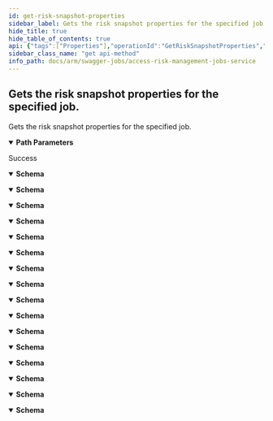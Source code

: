```yaml
---
id: get-risk-snapshot-properties
sidebar_label: Gets the risk snapshot properties for the specified job.
hide_title: true
hide_table_of_contents: true
api: {"tags":["Properties"],"operationId":"GetRiskSnapshotProperties","parameters":[{"name":"jobId","in":"path","required":true,"schema":{"type":"integer","format":"int32"}}],"responses":{"200":{"description":"Success","content":{"application/json;odata.metadata=minimal;odata.streaming=true":{"schema":{"type":"object","properties":{"utilizationExtracts":{"uniqueItems":false,"type":"array","items":{"type":"string"}},"createdBy":{"type":"string"},"createdDate":{"format":"date-time","type":"string"},"jobId":{"format":"int32","type":"integer"},"jobName":{"type":"string"},"accountId":{"format":"int32","type":"integer"},"ruleBooks":{"uniqueItems":false,"type":"array","items":{"type":"string"}},"erpSystem":{"type":"string"},"extractDate":{"format":"date-time","type":"string"},"extractId":{"format":"int32","type":"integer"},"usedLiveSecurityExtract":{"type":"boolean"},"usedLiveUtilizationExtract":{"type":"boolean"}}}},"application/json;odata.metadata=minimal;odata.streaming=false":{"schema":{"type":"object","properties":{"utilizationExtracts":{"uniqueItems":false,"type":"array","items":{"type":"string"}},"createdBy":{"type":"string"},"createdDate":{"format":"date-time","type":"string"},"jobId":{"format":"int32","type":"integer"},"jobName":{"type":"string"},"accountId":{"format":"int32","type":"integer"},"ruleBooks":{"uniqueItems":false,"type":"array","items":{"type":"string"}},"erpSystem":{"type":"string"},"extractDate":{"format":"date-time","type":"string"},"extractId":{"format":"int32","type":"integer"},"usedLiveSecurityExtract":{"type":"boolean"},"usedLiveUtilizationExtract":{"type":"boolean"}}}},"application/json;odata.metadata=minimal":{"schema":{"type":"object","properties":{"utilizationExtracts":{"uniqueItems":false,"type":"array","items":{"type":"string"}},"createdBy":{"type":"string"},"createdDate":{"format":"date-time","type":"string"},"jobId":{"format":"int32","type":"integer"},"jobName":{"type":"string"},"accountId":{"format":"int32","type":"integer"},"ruleBooks":{"uniqueItems":false,"type":"array","items":{"type":"string"}},"erpSystem":{"type":"string"},"extractDate":{"format":"date-time","type":"string"},"extractId":{"format":"int32","type":"integer"},"usedLiveSecurityExtract":{"type":"boolean"},"usedLiveUtilizationExtract":{"type":"boolean"}}}},"application/json;odata.metadata=full;odata.streaming=true":{"schema":{"type":"object","properties":{"utilizationExtracts":{"uniqueItems":false,"type":"array","items":{"type":"string"}},"createdBy":{"type":"string"},"createdDate":{"format":"date-time","type":"string"},"jobId":{"format":"int32","type":"integer"},"jobName":{"type":"string"},"accountId":{"format":"int32","type":"integer"},"ruleBooks":{"uniqueItems":false,"type":"array","items":{"type":"string"}},"erpSystem":{"type":"string"},"extractDate":{"format":"date-time","type":"string"},"extractId":{"format":"int32","type":"integer"},"usedLiveSecurityExtract":{"type":"boolean"},"usedLiveUtilizationExtract":{"type":"boolean"}}}},"application/json;odata.metadata=full;odata.streaming=false":{"schema":{"type":"object","properties":{"utilizationExtracts":{"uniqueItems":false,"type":"array","items":{"type":"string"}},"createdBy":{"type":"string"},"createdDate":{"format":"date-time","type":"string"},"jobId":{"format":"int32","type":"integer"},"jobName":{"type":"string"},"accountId":{"format":"int32","type":"integer"},"ruleBooks":{"uniqueItems":false,"type":"array","items":{"type":"string"}},"erpSystem":{"type":"string"},"extractDate":{"format":"date-time","type":"string"},"extractId":{"format":"int32","type":"integer"},"usedLiveSecurityExtract":{"type":"boolean"},"usedLiveUtilizationExtract":{"type":"boolean"}}}},"application/json;odata.metadata=full":{"schema":{"type":"object","properties":{"utilizationExtracts":{"uniqueItems":false,"type":"array","items":{"type":"string"}},"createdBy":{"type":"string"},"createdDate":{"format":"date-time","type":"string"},"jobId":{"format":"int32","type":"integer"},"jobName":{"type":"string"},"accountId":{"format":"int32","type":"integer"},"ruleBooks":{"uniqueItems":false,"type":"array","items":{"type":"string"}},"erpSystem":{"type":"string"},"extractDate":{"format":"date-time","type":"string"},"extractId":{"format":"int32","type":"integer"},"usedLiveSecurityExtract":{"type":"boolean"},"usedLiveUtilizationExtract":{"type":"boolean"}}}},"application/json;odata.metadata=none;odata.streaming=true":{"schema":{"type":"object","properties":{"utilizationExtracts":{"uniqueItems":false,"type":"array","items":{"type":"string"}},"createdBy":{"type":"string"},"createdDate":{"format":"date-time","type":"string"},"jobId":{"format":"int32","type":"integer"},"jobName":{"type":"string"},"accountId":{"format":"int32","type":"integer"},"ruleBooks":{"uniqueItems":false,"type":"array","items":{"type":"string"}},"erpSystem":{"type":"string"},"extractDate":{"format":"date-time","type":"string"},"extractId":{"format":"int32","type":"integer"},"usedLiveSecurityExtract":{"type":"boolean"},"usedLiveUtilizationExtract":{"type":"boolean"}}}},"application/json;odata.metadata=none;odata.streaming=false":{"schema":{"type":"object","properties":{"utilizationExtracts":{"uniqueItems":false,"type":"array","items":{"type":"string"}},"createdBy":{"type":"string"},"createdDate":{"format":"date-time","type":"string"},"jobId":{"format":"int32","type":"integer"},"jobName":{"type":"string"},"accountId":{"format":"int32","type":"integer"},"ruleBooks":{"uniqueItems":false,"type":"array","items":{"type":"string"}},"erpSystem":{"type":"string"},"extractDate":{"format":"date-time","type":"string"},"extractId":{"format":"int32","type":"integer"},"usedLiveSecurityExtract":{"type":"boolean"},"usedLiveUtilizationExtract":{"type":"boolean"}}}},"application/json;odata.metadata=none":{"schema":{"type":"object","properties":{"utilizationExtracts":{"uniqueItems":false,"type":"array","items":{"type":"string"}},"createdBy":{"type":"string"},"createdDate":{"format":"date-time","type":"string"},"jobId":{"format":"int32","type":"integer"},"jobName":{"type":"string"},"accountId":{"format":"int32","type":"integer"},"ruleBooks":{"uniqueItems":false,"type":"array","items":{"type":"string"}},"erpSystem":{"type":"string"},"extractDate":{"format":"date-time","type":"string"},"extractId":{"format":"int32","type":"integer"},"usedLiveSecurityExtract":{"type":"boolean"},"usedLiveUtilizationExtract":{"type":"boolean"}}}},"application/json;odata.streaming=true":{"schema":{"type":"object","properties":{"utilizationExtracts":{"uniqueItems":false,"type":"array","items":{"type":"string"}},"createdBy":{"type":"string"},"createdDate":{"format":"date-time","type":"string"},"jobId":{"format":"int32","type":"integer"},"jobName":{"type":"string"},"accountId":{"format":"int32","type":"integer"},"ruleBooks":{"uniqueItems":false,"type":"array","items":{"type":"string"}},"erpSystem":{"type":"string"},"extractDate":{"format":"date-time","type":"string"},"extractId":{"format":"int32","type":"integer"},"usedLiveSecurityExtract":{"type":"boolean"},"usedLiveUtilizationExtract":{"type":"boolean"}}}},"application/json;odata.streaming=false":{"schema":{"type":"object","properties":{"utilizationExtracts":{"uniqueItems":false,"type":"array","items":{"type":"string"}},"createdBy":{"type":"string"},"createdDate":{"format":"date-time","type":"string"},"jobId":{"format":"int32","type":"integer"},"jobName":{"type":"string"},"accountId":{"format":"int32","type":"integer"},"ruleBooks":{"uniqueItems":false,"type":"array","items":{"type":"string"}},"erpSystem":{"type":"string"},"extractDate":{"format":"date-time","type":"string"},"extractId":{"format":"int32","type":"integer"},"usedLiveSecurityExtract":{"type":"boolean"},"usedLiveUtilizationExtract":{"type":"boolean"}}}},"application/json":{"schema":{"type":"object","properties":{"utilizationExtracts":{"uniqueItems":false,"type":"array","items":{"type":"string"}},"createdBy":{"type":"string"},"createdDate":{"format":"date-time","type":"string"},"jobId":{"format":"int32","type":"integer"},"jobName":{"type":"string"},"accountId":{"format":"int32","type":"integer"},"ruleBooks":{"uniqueItems":false,"type":"array","items":{"type":"string"}},"erpSystem":{"type":"string"},"extractDate":{"format":"date-time","type":"string"},"extractId":{"format":"int32","type":"integer"},"usedLiveSecurityExtract":{"type":"boolean"},"usedLiveUtilizationExtract":{"type":"boolean"}}}},"application/xml":{"schema":{"type":"object","properties":{"utilizationExtracts":{"uniqueItems":false,"type":"array","items":{"type":"string"}},"createdBy":{"type":"string"},"createdDate":{"format":"date-time","type":"string"},"jobId":{"format":"int32","type":"integer"},"jobName":{"type":"string"},"accountId":{"format":"int32","type":"integer"},"ruleBooks":{"uniqueItems":false,"type":"array","items":{"type":"string"}},"erpSystem":{"type":"string"},"extractDate":{"format":"date-time","type":"string"},"extractId":{"format":"int32","type":"integer"},"usedLiveSecurityExtract":{"type":"boolean"},"usedLiveUtilizationExtract":{"type":"boolean"}}}},"application/prs.odatatestxx-odata":{"schema":{"type":"object","properties":{"utilizationExtracts":{"uniqueItems":false,"type":"array","items":{"type":"string"}},"createdBy":{"type":"string"},"createdDate":{"format":"date-time","type":"string"},"jobId":{"format":"int32","type":"integer"},"jobName":{"type":"string"},"accountId":{"format":"int32","type":"integer"},"ruleBooks":{"uniqueItems":false,"type":"array","items":{"type":"string"}},"erpSystem":{"type":"string"},"extractDate":{"format":"date-time","type":"string"},"extractId":{"format":"int32","type":"integer"},"usedLiveSecurityExtract":{"type":"boolean"},"usedLiveUtilizationExtract":{"type":"boolean"}}}},"text/plain":{"schema":{"type":"object","properties":{"utilizationExtracts":{"uniqueItems":false,"type":"array","items":{"type":"string"}},"createdBy":{"type":"string"},"createdDate":{"format":"date-time","type":"string"},"jobId":{"format":"int32","type":"integer"},"jobName":{"type":"string"},"accountId":{"format":"int32","type":"integer"},"ruleBooks":{"uniqueItems":false,"type":"array","items":{"type":"string"}},"erpSystem":{"type":"string"},"extractDate":{"format":"date-time","type":"string"},"extractId":{"format":"int32","type":"integer"},"usedLiveSecurityExtract":{"type":"boolean"},"usedLiveUtilizationExtract":{"type":"boolean"}}}},"text/json":{"schema":{"type":"object","properties":{"utilizationExtracts":{"uniqueItems":false,"type":"array","items":{"type":"string"}},"createdBy":{"type":"string"},"createdDate":{"format":"date-time","type":"string"},"jobId":{"format":"int32","type":"integer"},"jobName":{"type":"string"},"accountId":{"format":"int32","type":"integer"},"ruleBooks":{"uniqueItems":false,"type":"array","items":{"type":"string"}},"erpSystem":{"type":"string"},"extractDate":{"format":"date-time","type":"string"},"extractId":{"format":"int32","type":"integer"},"usedLiveSecurityExtract":{"type":"boolean"},"usedLiveUtilizationExtract":{"type":"boolean"}}}}}}},"description":"Gets the risk snapshot properties for the specified job.","method":"get","path":"/api/properties/risksnapshot/{jobId}","info":{"version":"1.0","title":"Access Risk Management Jobs Service"},"postman":{"name":"Gets the risk snapshot properties for the specified job.","description":{"type":"text/plain"},"url":{"path":["api","properties","risksnapshot",":jobId"],"host":["{{baseUrl}}"],"query":[],"variable":[{"disabled":false,"description":{"content":"(Required) ","type":"text/plain"},"type":"any","value":"","key":"jobId"}]},"header":[{"key":"Accept","value":"application/json;odata.metadata=minimal;odata.streaming=true"}],"method":"GET"}}
sidebar_class_name: "get api-method"
info_path: docs/arm/swagger-jobs/access-risk-management-jobs-service
---
```



## Gets the risk snapshot properties for the specified job.



Gets the risk snapshot properties for the specified job.

<details style={{"marginBottom":"1rem"}} data-collapsed={false} open={true}><summary style={{}}><strong>Path Parameters</strong></summary><div><ul><ParamsItem className={"paramsItem"} param={{"name":"jobId","in":"path","required":true,"schema":{"type":"integer","format":"int32"}}}></ParamsItem></ul></div></details><div><ApiTabs><TabItem label={"200"} value={"200"}><div>

Success

</div><div><MimeTabs groupId={"mime-type"}><TabItem label={"application/json;odata.metadata=minimal;odata.streaming=true"} value={"application/json;odata.metadata=minimal;odata.streaming=true"}><SchemaTabs groupId={"schema-tabs"}><TabItem label={"Schema"} value={"Schema"}><details style={{}} data-collapsed={false} open={true}><summary style={{"textAlign":"left"}}><strong>Schema</strong></summary><div style={{"textAlign":"left","marginLeft":"1rem"}}></div><ul style={{"marginLeft":"1rem"}}><SchemaItem collapsible={false} name={"utilizationExtracts"} required={false} schemaDescription={undefined} schemaName={"string[]"} qualifierMessage={undefined} defaultValue={undefined}></SchemaItem><SchemaItem collapsible={false} name={"createdBy"} required={false} schemaDescription={undefined} schemaName={"string"} qualifierMessage={undefined} defaultValue={undefined}></SchemaItem><SchemaItem collapsible={false} name={"createdDate"} required={false} schemaDescription={undefined} schemaName={"date-time"} qualifierMessage={undefined} defaultValue={undefined}></SchemaItem><SchemaItem collapsible={false} name={"jobId"} required={false} schemaDescription={undefined} schemaName={"int32"} qualifierMessage={undefined} defaultValue={undefined}></SchemaItem><SchemaItem collapsible={false} name={"jobName"} required={false} schemaDescription={undefined} schemaName={"string"} qualifierMessage={undefined} defaultValue={undefined}></SchemaItem><SchemaItem collapsible={false} name={"accountId"} required={false} schemaDescription={undefined} schemaName={"int32"} qualifierMessage={undefined} defaultValue={undefined}></SchemaItem><SchemaItem collapsible={false} name={"ruleBooks"} required={false} schemaDescription={undefined} schemaName={"string[]"} qualifierMessage={undefined} defaultValue={undefined}></SchemaItem><SchemaItem collapsible={false} name={"erpSystem"} required={false} schemaDescription={undefined} schemaName={"string"} qualifierMessage={undefined} defaultValue={undefined}></SchemaItem><SchemaItem collapsible={false} name={"extractDate"} required={false} schemaDescription={undefined} schemaName={"date-time"} qualifierMessage={undefined} defaultValue={undefined}></SchemaItem><SchemaItem collapsible={false} name={"extractId"} required={false} schemaDescription={undefined} schemaName={"int32"} qualifierMessage={undefined} defaultValue={undefined}></SchemaItem><SchemaItem collapsible={false} name={"usedLiveSecurityExtract"} required={false} schemaDescription={undefined} schemaName={"boolean"} qualifierMessage={undefined} defaultValue={undefined}></SchemaItem><SchemaItem collapsible={false} name={"usedLiveUtilizationExtract"} required={false} schemaDescription={undefined} schemaName={"boolean"} qualifierMessage={undefined} defaultValue={undefined}></SchemaItem></ul></details></TabItem></SchemaTabs></TabItem><TabItem label={"application/json;odata.metadata=minimal;odata.streaming=false"} value={"application/json;odata.metadata=minimal;odata.streaming=false"}><SchemaTabs groupId={"schema-tabs"}><TabItem label={"Schema"} value={"Schema"}><details style={{}} data-collapsed={false} open={true}><summary style={{"textAlign":"left"}}><strong>Schema</strong></summary><div style={{"textAlign":"left","marginLeft":"1rem"}}></div><ul style={{"marginLeft":"1rem"}}><SchemaItem collapsible={false} name={"utilizationExtracts"} required={false} schemaDescription={undefined} schemaName={"string[]"} qualifierMessage={undefined} defaultValue={undefined}></SchemaItem><SchemaItem collapsible={false} name={"createdBy"} required={false} schemaDescription={undefined} schemaName={"string"} qualifierMessage={undefined} defaultValue={undefined}></SchemaItem><SchemaItem collapsible={false} name={"createdDate"} required={false} schemaDescription={undefined} schemaName={"date-time"} qualifierMessage={undefined} defaultValue={undefined}></SchemaItem><SchemaItem collapsible={false} name={"jobId"} required={false} schemaDescription={undefined} schemaName={"int32"} qualifierMessage={undefined} defaultValue={undefined}></SchemaItem><SchemaItem collapsible={false} name={"jobName"} required={false} schemaDescription={undefined} schemaName={"string"} qualifierMessage={undefined} defaultValue={undefined}></SchemaItem><SchemaItem collapsible={false} name={"accountId"} required={false} schemaDescription={undefined} schemaName={"int32"} qualifierMessage={undefined} defaultValue={undefined}></SchemaItem><SchemaItem collapsible={false} name={"ruleBooks"} required={false} schemaDescription={undefined} schemaName={"string[]"} qualifierMessage={undefined} defaultValue={undefined}></SchemaItem><SchemaItem collapsible={false} name={"erpSystem"} required={false} schemaDescription={undefined} schemaName={"string"} qualifierMessage={undefined} defaultValue={undefined}></SchemaItem><SchemaItem collapsible={false} name={"extractDate"} required={false} schemaDescription={undefined} schemaName={"date-time"} qualifierMessage={undefined} defaultValue={undefined}></SchemaItem><SchemaItem collapsible={false} name={"extractId"} required={false} schemaDescription={undefined} schemaName={"int32"} qualifierMessage={undefined} defaultValue={undefined}></SchemaItem><SchemaItem collapsible={false} name={"usedLiveSecurityExtract"} required={false} schemaDescription={undefined} schemaName={"boolean"} qualifierMessage={undefined} defaultValue={undefined}></SchemaItem><SchemaItem collapsible={false} name={"usedLiveUtilizationExtract"} required={false} schemaDescription={undefined} schemaName={"boolean"} qualifierMessage={undefined} defaultValue={undefined}></SchemaItem></ul></details></TabItem></SchemaTabs></TabItem><TabItem label={"application/json;odata.metadata=minimal"} value={"application/json;odata.metadata=minimal"}><SchemaTabs groupId={"schema-tabs"}><TabItem label={"Schema"} value={"Schema"}><details style={{}} data-collapsed={false} open={true}><summary style={{"textAlign":"left"}}><strong>Schema</strong></summary><div style={{"textAlign":"left","marginLeft":"1rem"}}></div><ul style={{"marginLeft":"1rem"}}><SchemaItem collapsible={false} name={"utilizationExtracts"} required={false} schemaDescription={undefined} schemaName={"string[]"} qualifierMessage={undefined} defaultValue={undefined}></SchemaItem><SchemaItem collapsible={false} name={"createdBy"} required={false} schemaDescription={undefined} schemaName={"string"} qualifierMessage={undefined} defaultValue={undefined}></SchemaItem><SchemaItem collapsible={false} name={"createdDate"} required={false} schemaDescription={undefined} schemaName={"date-time"} qualifierMessage={undefined} defaultValue={undefined}></SchemaItem><SchemaItem collapsible={false} name={"jobId"} required={false} schemaDescription={undefined} schemaName={"int32"} qualifierMessage={undefined} defaultValue={undefined}></SchemaItem><SchemaItem collapsible={false} name={"jobName"} required={false} schemaDescription={undefined} schemaName={"string"} qualifierMessage={undefined} defaultValue={undefined}></SchemaItem><SchemaItem collapsible={false} name={"accountId"} required={false} schemaDescription={undefined} schemaName={"int32"} qualifierMessage={undefined} defaultValue={undefined}></SchemaItem><SchemaItem collapsible={false} name={"ruleBooks"} required={false} schemaDescription={undefined} schemaName={"string[]"} qualifierMessage={undefined} defaultValue={undefined}></SchemaItem><SchemaItem collapsible={false} name={"erpSystem"} required={false} schemaDescription={undefined} schemaName={"string"} qualifierMessage={undefined} defaultValue={undefined}></SchemaItem><SchemaItem collapsible={false} name={"extractDate"} required={false} schemaDescription={undefined} schemaName={"date-time"} qualifierMessage={undefined} defaultValue={undefined}></SchemaItem><SchemaItem collapsible={false} name={"extractId"} required={false} schemaDescription={undefined} schemaName={"int32"} qualifierMessage={undefined} defaultValue={undefined}></SchemaItem><SchemaItem collapsible={false} name={"usedLiveSecurityExtract"} required={false} schemaDescription={undefined} schemaName={"boolean"} qualifierMessage={undefined} defaultValue={undefined}></SchemaItem><SchemaItem collapsible={false} name={"usedLiveUtilizationExtract"} required={false} schemaDescription={undefined} schemaName={"boolean"} qualifierMessage={undefined} defaultValue={undefined}></SchemaItem></ul></details></TabItem></SchemaTabs></TabItem><TabItem label={"application/json;odata.metadata=full;odata.streaming=true"} value={"application/json;odata.metadata=full;odata.streaming=true"}><SchemaTabs groupId={"schema-tabs"}><TabItem label={"Schema"} value={"Schema"}><details style={{}} data-collapsed={false} open={true}><summary style={{"textAlign":"left"}}><strong>Schema</strong></summary><div style={{"textAlign":"left","marginLeft":"1rem"}}></div><ul style={{"marginLeft":"1rem"}}><SchemaItem collapsible={false} name={"utilizationExtracts"} required={false} schemaDescription={undefined} schemaName={"string[]"} qualifierMessage={undefined} defaultValue={undefined}></SchemaItem><SchemaItem collapsible={false} name={"createdBy"} required={false} schemaDescription={undefined} schemaName={"string"} qualifierMessage={undefined} defaultValue={undefined}></SchemaItem><SchemaItem collapsible={false} name={"createdDate"} required={false} schemaDescription={undefined} schemaName={"date-time"} qualifierMessage={undefined} defaultValue={undefined}></SchemaItem><SchemaItem collapsible={false} name={"jobId"} required={false} schemaDescription={undefined} schemaName={"int32"} qualifierMessage={undefined} defaultValue={undefined}></SchemaItem><SchemaItem collapsible={false} name={"jobName"} required={false} schemaDescription={undefined} schemaName={"string"} qualifierMessage={undefined} defaultValue={undefined}></SchemaItem><SchemaItem collapsible={false} name={"accountId"} required={false} schemaDescription={undefined} schemaName={"int32"} qualifierMessage={undefined} defaultValue={undefined}></SchemaItem><SchemaItem collapsible={false} name={"ruleBooks"} required={false} schemaDescription={undefined} schemaName={"string[]"} qualifierMessage={undefined} defaultValue={undefined}></SchemaItem><SchemaItem collapsible={false} name={"erpSystem"} required={false} schemaDescription={undefined} schemaName={"string"} qualifierMessage={undefined} defaultValue={undefined}></SchemaItem><SchemaItem collapsible={false} name={"extractDate"} required={false} schemaDescription={undefined} schemaName={"date-time"} qualifierMessage={undefined} defaultValue={undefined}></SchemaItem><SchemaItem collapsible={false} name={"extractId"} required={false} schemaDescription={undefined} schemaName={"int32"} qualifierMessage={undefined} defaultValue={undefined}></SchemaItem><SchemaItem collapsible={false} name={"usedLiveSecurityExtract"} required={false} schemaDescription={undefined} schemaName={"boolean"} qualifierMessage={undefined} defaultValue={undefined}></SchemaItem><SchemaItem collapsible={false} name={"usedLiveUtilizationExtract"} required={false} schemaDescription={undefined} schemaName={"boolean"} qualifierMessage={undefined} defaultValue={undefined}></SchemaItem></ul></details></TabItem></SchemaTabs></TabItem><TabItem label={"application/json;odata.metadata=full;odata.streaming=false"} value={"application/json;odata.metadata=full;odata.streaming=false"}><SchemaTabs groupId={"schema-tabs"}><TabItem label={"Schema"} value={"Schema"}><details style={{}} data-collapsed={false} open={true}><summary style={{"textAlign":"left"}}><strong>Schema</strong></summary><div style={{"textAlign":"left","marginLeft":"1rem"}}></div><ul style={{"marginLeft":"1rem"}}><SchemaItem collapsible={false} name={"utilizationExtracts"} required={false} schemaDescription={undefined} schemaName={"string[]"} qualifierMessage={undefined} defaultValue={undefined}></SchemaItem><SchemaItem collapsible={false} name={"createdBy"} required={false} schemaDescription={undefined} schemaName={"string"} qualifierMessage={undefined} defaultValue={undefined}></SchemaItem><SchemaItem collapsible={false} name={"createdDate"} required={false} schemaDescription={undefined} schemaName={"date-time"} qualifierMessage={undefined} defaultValue={undefined}></SchemaItem><SchemaItem collapsible={false} name={"jobId"} required={false} schemaDescription={undefined} schemaName={"int32"} qualifierMessage={undefined} defaultValue={undefined}></SchemaItem><SchemaItem collapsible={false} name={"jobName"} required={false} schemaDescription={undefined} schemaName={"string"} qualifierMessage={undefined} defaultValue={undefined}></SchemaItem><SchemaItem collapsible={false} name={"accountId"} required={false} schemaDescription={undefined} schemaName={"int32"} qualifierMessage={undefined} defaultValue={undefined}></SchemaItem><SchemaItem collapsible={false} name={"ruleBooks"} required={false} schemaDescription={undefined} schemaName={"string[]"} qualifierMessage={undefined} defaultValue={undefined}></SchemaItem><SchemaItem collapsible={false} name={"erpSystem"} required={false} schemaDescription={undefined} schemaName={"string"} qualifierMessage={undefined} defaultValue={undefined}></SchemaItem><SchemaItem collapsible={false} name={"extractDate"} required={false} schemaDescription={undefined} schemaName={"date-time"} qualifierMessage={undefined} defaultValue={undefined}></SchemaItem><SchemaItem collapsible={false} name={"extractId"} required={false} schemaDescription={undefined} schemaName={"int32"} qualifierMessage={undefined} defaultValue={undefined}></SchemaItem><SchemaItem collapsible={false} name={"usedLiveSecurityExtract"} required={false} schemaDescription={undefined} schemaName={"boolean"} qualifierMessage={undefined} defaultValue={undefined}></SchemaItem><SchemaItem collapsible={false} name={"usedLiveUtilizationExtract"} required={false} schemaDescription={undefined} schemaName={"boolean"} qualifierMessage={undefined} defaultValue={undefined}></SchemaItem></ul></details></TabItem></SchemaTabs></TabItem><TabItem label={"application/json;odata.metadata=full"} value={"application/json;odata.metadata=full"}><SchemaTabs groupId={"schema-tabs"}><TabItem label={"Schema"} value={"Schema"}><details style={{}} data-collapsed={false} open={true}><summary style={{"textAlign":"left"}}><strong>Schema</strong></summary><div style={{"textAlign":"left","marginLeft":"1rem"}}></div><ul style={{"marginLeft":"1rem"}}><SchemaItem collapsible={false} name={"utilizationExtracts"} required={false} schemaDescription={undefined} schemaName={"string[]"} qualifierMessage={undefined} defaultValue={undefined}></SchemaItem><SchemaItem collapsible={false} name={"createdBy"} required={false} schemaDescription={undefined} schemaName={"string"} qualifierMessage={undefined} defaultValue={undefined}></SchemaItem><SchemaItem collapsible={false} name={"createdDate"} required={false} schemaDescription={undefined} schemaName={"date-time"} qualifierMessage={undefined} defaultValue={undefined}></SchemaItem><SchemaItem collapsible={false} name={"jobId"} required={false} schemaDescription={undefined} schemaName={"int32"} qualifierMessage={undefined} defaultValue={undefined}></SchemaItem><SchemaItem collapsible={false} name={"jobName"} required={false} schemaDescription={undefined} schemaName={"string"} qualifierMessage={undefined} defaultValue={undefined}></SchemaItem><SchemaItem collapsible={false} name={"accountId"} required={false} schemaDescription={undefined} schemaName={"int32"} qualifierMessage={undefined} defaultValue={undefined}></SchemaItem><SchemaItem collapsible={false} name={"ruleBooks"} required={false} schemaDescription={undefined} schemaName={"string[]"} qualifierMessage={undefined} defaultValue={undefined}></SchemaItem><SchemaItem collapsible={false} name={"erpSystem"} required={false} schemaDescription={undefined} schemaName={"string"} qualifierMessage={undefined} defaultValue={undefined}></SchemaItem><SchemaItem collapsible={false} name={"extractDate"} required={false} schemaDescription={undefined} schemaName={"date-time"} qualifierMessage={undefined} defaultValue={undefined}></SchemaItem><SchemaItem collapsible={false} name={"extractId"} required={false} schemaDescription={undefined} schemaName={"int32"} qualifierMessage={undefined} defaultValue={undefined}></SchemaItem><SchemaItem collapsible={false} name={"usedLiveSecurityExtract"} required={false} schemaDescription={undefined} schemaName={"boolean"} qualifierMessage={undefined} defaultValue={undefined}></SchemaItem><SchemaItem collapsible={false} name={"usedLiveUtilizationExtract"} required={false} schemaDescription={undefined} schemaName={"boolean"} qualifierMessage={undefined} defaultValue={undefined}></SchemaItem></ul></details></TabItem></SchemaTabs></TabItem><TabItem label={"application/json;odata.metadata=none;odata.streaming=true"} value={"application/json;odata.metadata=none;odata.streaming=true"}><SchemaTabs groupId={"schema-tabs"}><TabItem label={"Schema"} value={"Schema"}><details style={{}} data-collapsed={false} open={true}><summary style={{"textAlign":"left"}}><strong>Schema</strong></summary><div style={{"textAlign":"left","marginLeft":"1rem"}}></div><ul style={{"marginLeft":"1rem"}}><SchemaItem collapsible={false} name={"utilizationExtracts"} required={false} schemaDescription={undefined} schemaName={"string[]"} qualifierMessage={undefined} defaultValue={undefined}></SchemaItem><SchemaItem collapsible={false} name={"createdBy"} required={false} schemaDescription={undefined} schemaName={"string"} qualifierMessage={undefined} defaultValue={undefined}></SchemaItem><SchemaItem collapsible={false} name={"createdDate"} required={false} schemaDescription={undefined} schemaName={"date-time"} qualifierMessage={undefined} defaultValue={undefined}></SchemaItem><SchemaItem collapsible={false} name={"jobId"} required={false} schemaDescription={undefined} schemaName={"int32"} qualifierMessage={undefined} defaultValue={undefined}></SchemaItem><SchemaItem collapsible={false} name={"jobName"} required={false} schemaDescription={undefined} schemaName={"string"} qualifierMessage={undefined} defaultValue={undefined}></SchemaItem><SchemaItem collapsible={false} name={"accountId"} required={false} schemaDescription={undefined} schemaName={"int32"} qualifierMessage={undefined} defaultValue={undefined}></SchemaItem><SchemaItem collapsible={false} name={"ruleBooks"} required={false} schemaDescription={undefined} schemaName={"string[]"} qualifierMessage={undefined} defaultValue={undefined}></SchemaItem><SchemaItem collapsible={false} name={"erpSystem"} required={false} schemaDescription={undefined} schemaName={"string"} qualifierMessage={undefined} defaultValue={undefined}></SchemaItem><SchemaItem collapsible={false} name={"extractDate"} required={false} schemaDescription={undefined} schemaName={"date-time"} qualifierMessage={undefined} defaultValue={undefined}></SchemaItem><SchemaItem collapsible={false} name={"extractId"} required={false} schemaDescription={undefined} schemaName={"int32"} qualifierMessage={undefined} defaultValue={undefined}></SchemaItem><SchemaItem collapsible={false} name={"usedLiveSecurityExtract"} required={false} schemaDescription={undefined} schemaName={"boolean"} qualifierMessage={undefined} defaultValue={undefined}></SchemaItem><SchemaItem collapsible={false} name={"usedLiveUtilizationExtract"} required={false} schemaDescription={undefined} schemaName={"boolean"} qualifierMessage={undefined} defaultValue={undefined}></SchemaItem></ul></details></TabItem></SchemaTabs></TabItem><TabItem label={"application/json;odata.metadata=none;odata.streaming=false"} value={"application/json;odata.metadata=none;odata.streaming=false"}><SchemaTabs groupId={"schema-tabs"}><TabItem label={"Schema"} value={"Schema"}><details style={{}} data-collapsed={false} open={true}><summary style={{"textAlign":"left"}}><strong>Schema</strong></summary><div style={{"textAlign":"left","marginLeft":"1rem"}}></div><ul style={{"marginLeft":"1rem"}}><SchemaItem collapsible={false} name={"utilizationExtracts"} required={false} schemaDescription={undefined} schemaName={"string[]"} qualifierMessage={undefined} defaultValue={undefined}></SchemaItem><SchemaItem collapsible={false} name={"createdBy"} required={false} schemaDescription={undefined} schemaName={"string"} qualifierMessage={undefined} defaultValue={undefined}></SchemaItem><SchemaItem collapsible={false} name={"createdDate"} required={false} schemaDescription={undefined} schemaName={"date-time"} qualifierMessage={undefined} defaultValue={undefined}></SchemaItem><SchemaItem collapsible={false} name={"jobId"} required={false} schemaDescription={undefined} schemaName={"int32"} qualifierMessage={undefined} defaultValue={undefined}></SchemaItem><SchemaItem collapsible={false} name={"jobName"} required={false} schemaDescription={undefined} schemaName={"string"} qualifierMessage={undefined} defaultValue={undefined}></SchemaItem><SchemaItem collapsible={false} name={"accountId"} required={false} schemaDescription={undefined} schemaName={"int32"} qualifierMessage={undefined} defaultValue={undefined}></SchemaItem><SchemaItem collapsible={false} name={"ruleBooks"} required={false} schemaDescription={undefined} schemaName={"string[]"} qualifierMessage={undefined} defaultValue={undefined}></SchemaItem><SchemaItem collapsible={false} name={"erpSystem"} required={false} schemaDescription={undefined} schemaName={"string"} qualifierMessage={undefined} defaultValue={undefined}></SchemaItem><SchemaItem collapsible={false} name={"extractDate"} required={false} schemaDescription={undefined} schemaName={"date-time"} qualifierMessage={undefined} defaultValue={undefined}></SchemaItem><SchemaItem collapsible={false} name={"extractId"} required={false} schemaDescription={undefined} schemaName={"int32"} qualifierMessage={undefined} defaultValue={undefined}></SchemaItem><SchemaItem collapsible={false} name={"usedLiveSecurityExtract"} required={false} schemaDescription={undefined} schemaName={"boolean"} qualifierMessage={undefined} defaultValue={undefined}></SchemaItem><SchemaItem collapsible={false} name={"usedLiveUtilizationExtract"} required={false} schemaDescription={undefined} schemaName={"boolean"} qualifierMessage={undefined} defaultValue={undefined}></SchemaItem></ul></details></TabItem></SchemaTabs></TabItem><TabItem label={"application/json;odata.metadata=none"} value={"application/json;odata.metadata=none"}><SchemaTabs groupId={"schema-tabs"}><TabItem label={"Schema"} value={"Schema"}><details style={{}} data-collapsed={false} open={true}><summary style={{"textAlign":"left"}}><strong>Schema</strong></summary><div style={{"textAlign":"left","marginLeft":"1rem"}}></div><ul style={{"marginLeft":"1rem"}}><SchemaItem collapsible={false} name={"utilizationExtracts"} required={false} schemaDescription={undefined} schemaName={"string[]"} qualifierMessage={undefined} defaultValue={undefined}></SchemaItem><SchemaItem collapsible={false} name={"createdBy"} required={false} schemaDescription={undefined} schemaName={"string"} qualifierMessage={undefined} defaultValue={undefined}></SchemaItem><SchemaItem collapsible={false} name={"createdDate"} required={false} schemaDescription={undefined} schemaName={"date-time"} qualifierMessage={undefined} defaultValue={undefined}></SchemaItem><SchemaItem collapsible={false} name={"jobId"} required={false} schemaDescription={undefined} schemaName={"int32"} qualifierMessage={undefined} defaultValue={undefined}></SchemaItem><SchemaItem collapsible={false} name={"jobName"} required={false} schemaDescription={undefined} schemaName={"string"} qualifierMessage={undefined} defaultValue={undefined}></SchemaItem><SchemaItem collapsible={false} name={"accountId"} required={false} schemaDescription={undefined} schemaName={"int32"} qualifierMessage={undefined} defaultValue={undefined}></SchemaItem><SchemaItem collapsible={false} name={"ruleBooks"} required={false} schemaDescription={undefined} schemaName={"string[]"} qualifierMessage={undefined} defaultValue={undefined}></SchemaItem><SchemaItem collapsible={false} name={"erpSystem"} required={false} schemaDescription={undefined} schemaName={"string"} qualifierMessage={undefined} defaultValue={undefined}></SchemaItem><SchemaItem collapsible={false} name={"extractDate"} required={false} schemaDescription={undefined} schemaName={"date-time"} qualifierMessage={undefined} defaultValue={undefined}></SchemaItem><SchemaItem collapsible={false} name={"extractId"} required={false} schemaDescription={undefined} schemaName={"int32"} qualifierMessage={undefined} defaultValue={undefined}></SchemaItem><SchemaItem collapsible={false} name={"usedLiveSecurityExtract"} required={false} schemaDescription={undefined} schemaName={"boolean"} qualifierMessage={undefined} defaultValue={undefined}></SchemaItem><SchemaItem collapsible={false} name={"usedLiveUtilizationExtract"} required={false} schemaDescription={undefined} schemaName={"boolean"} qualifierMessage={undefined} defaultValue={undefined}></SchemaItem></ul></details></TabItem></SchemaTabs></TabItem><TabItem label={"application/json;odata.streaming=true"} value={"application/json;odata.streaming=true"}><SchemaTabs groupId={"schema-tabs"}><TabItem label={"Schema"} value={"Schema"}><details style={{}} data-collapsed={false} open={true}><summary style={{"textAlign":"left"}}><strong>Schema</strong></summary><div style={{"textAlign":"left","marginLeft":"1rem"}}></div><ul style={{"marginLeft":"1rem"}}><SchemaItem collapsible={false} name={"utilizationExtracts"} required={false} schemaDescription={undefined} schemaName={"string[]"} qualifierMessage={undefined} defaultValue={undefined}></SchemaItem><SchemaItem collapsible={false} name={"createdBy"} required={false} schemaDescription={undefined} schemaName={"string"} qualifierMessage={undefined} defaultValue={undefined}></SchemaItem><SchemaItem collapsible={false} name={"createdDate"} required={false} schemaDescription={undefined} schemaName={"date-time"} qualifierMessage={undefined} defaultValue={undefined}></SchemaItem><SchemaItem collapsible={false} name={"jobId"} required={false} schemaDescription={undefined} schemaName={"int32"} qualifierMessage={undefined} defaultValue={undefined}></SchemaItem><SchemaItem collapsible={false} name={"jobName"} required={false} schemaDescription={undefined} schemaName={"string"} qualifierMessage={undefined} defaultValue={undefined}></SchemaItem><SchemaItem collapsible={false} name={"accountId"} required={false} schemaDescription={undefined} schemaName={"int32"} qualifierMessage={undefined} defaultValue={undefined}></SchemaItem><SchemaItem collapsible={false} name={"ruleBooks"} required={false} schemaDescription={undefined} schemaName={"string[]"} qualifierMessage={undefined} defaultValue={undefined}></SchemaItem><SchemaItem collapsible={false} name={"erpSystem"} required={false} schemaDescription={undefined} schemaName={"string"} qualifierMessage={undefined} defaultValue={undefined}></SchemaItem><SchemaItem collapsible={false} name={"extractDate"} required={false} schemaDescription={undefined} schemaName={"date-time"} qualifierMessage={undefined} defaultValue={undefined}></SchemaItem><SchemaItem collapsible={false} name={"extractId"} required={false} schemaDescription={undefined} schemaName={"int32"} qualifierMessage={undefined} defaultValue={undefined}></SchemaItem><SchemaItem collapsible={false} name={"usedLiveSecurityExtract"} required={false} schemaDescription={undefined} schemaName={"boolean"} qualifierMessage={undefined} defaultValue={undefined}></SchemaItem><SchemaItem collapsible={false} name={"usedLiveUtilizationExtract"} required={false} schemaDescription={undefined} schemaName={"boolean"} qualifierMessage={undefined} defaultValue={undefined}></SchemaItem></ul></details></TabItem></SchemaTabs></TabItem><TabItem label={"application/json;odata.streaming=false"} value={"application/json;odata.streaming=false"}><SchemaTabs groupId={"schema-tabs"}><TabItem label={"Schema"} value={"Schema"}><details style={{}} data-collapsed={false} open={true}><summary style={{"textAlign":"left"}}><strong>Schema</strong></summary><div style={{"textAlign":"left","marginLeft":"1rem"}}></div><ul style={{"marginLeft":"1rem"}}><SchemaItem collapsible={false} name={"utilizationExtracts"} required={false} schemaDescription={undefined} schemaName={"string[]"} qualifierMessage={undefined} defaultValue={undefined}></SchemaItem><SchemaItem collapsible={false} name={"createdBy"} required={false} schemaDescription={undefined} schemaName={"string"} qualifierMessage={undefined} defaultValue={undefined}></SchemaItem><SchemaItem collapsible={false} name={"createdDate"} required={false} schemaDescription={undefined} schemaName={"date-time"} qualifierMessage={undefined} defaultValue={undefined}></SchemaItem><SchemaItem collapsible={false} name={"jobId"} required={false} schemaDescription={undefined} schemaName={"int32"} qualifierMessage={undefined} defaultValue={undefined}></SchemaItem><SchemaItem collapsible={false} name={"jobName"} required={false} schemaDescription={undefined} schemaName={"string"} qualifierMessage={undefined} defaultValue={undefined}></SchemaItem><SchemaItem collapsible={false} name={"accountId"} required={false} schemaDescription={undefined} schemaName={"int32"} qualifierMessage={undefined} defaultValue={undefined}></SchemaItem><SchemaItem collapsible={false} name={"ruleBooks"} required={false} schemaDescription={undefined} schemaName={"string[]"} qualifierMessage={undefined} defaultValue={undefined}></SchemaItem><SchemaItem collapsible={false} name={"erpSystem"} required={false} schemaDescription={undefined} schemaName={"string"} qualifierMessage={undefined} defaultValue={undefined}></SchemaItem><SchemaItem collapsible={false} name={"extractDate"} required={false} schemaDescription={undefined} schemaName={"date-time"} qualifierMessage={undefined} defaultValue={undefined}></SchemaItem><SchemaItem collapsible={false} name={"extractId"} required={false} schemaDescription={undefined} schemaName={"int32"} qualifierMessage={undefined} defaultValue={undefined}></SchemaItem><SchemaItem collapsible={false} name={"usedLiveSecurityExtract"} required={false} schemaDescription={undefined} schemaName={"boolean"} qualifierMessage={undefined} defaultValue={undefined}></SchemaItem><SchemaItem collapsible={false} name={"usedLiveUtilizationExtract"} required={false} schemaDescription={undefined} schemaName={"boolean"} qualifierMessage={undefined} defaultValue={undefined}></SchemaItem></ul></details></TabItem></SchemaTabs></TabItem><TabItem label={"application/json"} value={"application/json"}><SchemaTabs groupId={"schema-tabs"}><TabItem label={"Schema"} value={"Schema"}><details style={{}} data-collapsed={false} open={true}><summary style={{"textAlign":"left"}}><strong>Schema</strong></summary><div style={{"textAlign":"left","marginLeft":"1rem"}}></div><ul style={{"marginLeft":"1rem"}}><SchemaItem collapsible={false} name={"utilizationExtracts"} required={false} schemaDescription={undefined} schemaName={"string[]"} qualifierMessage={undefined} defaultValue={undefined}></SchemaItem><SchemaItem collapsible={false} name={"createdBy"} required={false} schemaDescription={undefined} schemaName={"string"} qualifierMessage={undefined} defaultValue={undefined}></SchemaItem><SchemaItem collapsible={false} name={"createdDate"} required={false} schemaDescription={undefined} schemaName={"date-time"} qualifierMessage={undefined} defaultValue={undefined}></SchemaItem><SchemaItem collapsible={false} name={"jobId"} required={false} schemaDescription={undefined} schemaName={"int32"} qualifierMessage={undefined} defaultValue={undefined}></SchemaItem><SchemaItem collapsible={false} name={"jobName"} required={false} schemaDescription={undefined} schemaName={"string"} qualifierMessage={undefined} defaultValue={undefined}></SchemaItem><SchemaItem collapsible={false} name={"accountId"} required={false} schemaDescription={undefined} schemaName={"int32"} qualifierMessage={undefined} defaultValue={undefined}></SchemaItem><SchemaItem collapsible={false} name={"ruleBooks"} required={false} schemaDescription={undefined} schemaName={"string[]"} qualifierMessage={undefined} defaultValue={undefined}></SchemaItem><SchemaItem collapsible={false} name={"erpSystem"} required={false} schemaDescription={undefined} schemaName={"string"} qualifierMessage={undefined} defaultValue={undefined}></SchemaItem><SchemaItem collapsible={false} name={"extractDate"} required={false} schemaDescription={undefined} schemaName={"date-time"} qualifierMessage={undefined} defaultValue={undefined}></SchemaItem><SchemaItem collapsible={false} name={"extractId"} required={false} schemaDescription={undefined} schemaName={"int32"} qualifierMessage={undefined} defaultValue={undefined}></SchemaItem><SchemaItem collapsible={false} name={"usedLiveSecurityExtract"} required={false} schemaDescription={undefined} schemaName={"boolean"} qualifierMessage={undefined} defaultValue={undefined}></SchemaItem><SchemaItem collapsible={false} name={"usedLiveUtilizationExtract"} required={false} schemaDescription={undefined} schemaName={"boolean"} qualifierMessage={undefined} defaultValue={undefined}></SchemaItem></ul></details></TabItem></SchemaTabs></TabItem><TabItem label={"application/xml"} value={"application/xml"}><SchemaTabs groupId={"schema-tabs"}><TabItem label={"Schema"} value={"Schema"}><details style={{}} data-collapsed={false} open={true}><summary style={{"textAlign":"left"}}><strong>Schema</strong></summary><div style={{"textAlign":"left","marginLeft":"1rem"}}></div><ul style={{"marginLeft":"1rem"}}><SchemaItem collapsible={false} name={"utilizationExtracts"} required={false} schemaDescription={undefined} schemaName={"string[]"} qualifierMessage={undefined} defaultValue={undefined}></SchemaItem><SchemaItem collapsible={false} name={"createdBy"} required={false} schemaDescription={undefined} schemaName={"string"} qualifierMessage={undefined} defaultValue={undefined}></SchemaItem><SchemaItem collapsible={false} name={"createdDate"} required={false} schemaDescription={undefined} schemaName={"date-time"} qualifierMessage={undefined} defaultValue={undefined}></SchemaItem><SchemaItem collapsible={false} name={"jobId"} required={false} schemaDescription={undefined} schemaName={"int32"} qualifierMessage={undefined} defaultValue={undefined}></SchemaItem><SchemaItem collapsible={false} name={"jobName"} required={false} schemaDescription={undefined} schemaName={"string"} qualifierMessage={undefined} defaultValue={undefined}></SchemaItem><SchemaItem collapsible={false} name={"accountId"} required={false} schemaDescription={undefined} schemaName={"int32"} qualifierMessage={undefined} defaultValue={undefined}></SchemaItem><SchemaItem collapsible={false} name={"ruleBooks"} required={false} schemaDescription={undefined} schemaName={"string[]"} qualifierMessage={undefined} defaultValue={undefined}></SchemaItem><SchemaItem collapsible={false} name={"erpSystem"} required={false} schemaDescription={undefined} schemaName={"string"} qualifierMessage={undefined} defaultValue={undefined}></SchemaItem><SchemaItem collapsible={false} name={"extractDate"} required={false} schemaDescription={undefined} schemaName={"date-time"} qualifierMessage={undefined} defaultValue={undefined}></SchemaItem><SchemaItem collapsible={false} name={"extractId"} required={false} schemaDescription={undefined} schemaName={"int32"} qualifierMessage={undefined} defaultValue={undefined}></SchemaItem><SchemaItem collapsible={false} name={"usedLiveSecurityExtract"} required={false} schemaDescription={undefined} schemaName={"boolean"} qualifierMessage={undefined} defaultValue={undefined}></SchemaItem><SchemaItem collapsible={false} name={"usedLiveUtilizationExtract"} required={false} schemaDescription={undefined} schemaName={"boolean"} qualifierMessage={undefined} defaultValue={undefined}></SchemaItem></ul></details></TabItem></SchemaTabs></TabItem><TabItem label={"application/prs.odatatestxx-odata"} value={"application/prs.odatatestxx-odata"}><SchemaTabs groupId={"schema-tabs"}><TabItem label={"Schema"} value={"Schema"}><details style={{}} data-collapsed={false} open={true}><summary style={{"textAlign":"left"}}><strong>Schema</strong></summary><div style={{"textAlign":"left","marginLeft":"1rem"}}></div><ul style={{"marginLeft":"1rem"}}><SchemaItem collapsible={false} name={"utilizationExtracts"} required={false} schemaDescription={undefined} schemaName={"string[]"} qualifierMessage={undefined} defaultValue={undefined}></SchemaItem><SchemaItem collapsible={false} name={"createdBy"} required={false} schemaDescription={undefined} schemaName={"string"} qualifierMessage={undefined} defaultValue={undefined}></SchemaItem><SchemaItem collapsible={false} name={"createdDate"} required={false} schemaDescription={undefined} schemaName={"date-time"} qualifierMessage={undefined} defaultValue={undefined}></SchemaItem><SchemaItem collapsible={false} name={"jobId"} required={false} schemaDescription={undefined} schemaName={"int32"} qualifierMessage={undefined} defaultValue={undefined}></SchemaItem><SchemaItem collapsible={false} name={"jobName"} required={false} schemaDescription={undefined} schemaName={"string"} qualifierMessage={undefined} defaultValue={undefined}></SchemaItem><SchemaItem collapsible={false} name={"accountId"} required={false} schemaDescription={undefined} schemaName={"int32"} qualifierMessage={undefined} defaultValue={undefined}></SchemaItem><SchemaItem collapsible={false} name={"ruleBooks"} required={false} schemaDescription={undefined} schemaName={"string[]"} qualifierMessage={undefined} defaultValue={undefined}></SchemaItem><SchemaItem collapsible={false} name={"erpSystem"} required={false} schemaDescription={undefined} schemaName={"string"} qualifierMessage={undefined} defaultValue={undefined}></SchemaItem><SchemaItem collapsible={false} name={"extractDate"} required={false} schemaDescription={undefined} schemaName={"date-time"} qualifierMessage={undefined} defaultValue={undefined}></SchemaItem><SchemaItem collapsible={false} name={"extractId"} required={false} schemaDescription={undefined} schemaName={"int32"} qualifierMessage={undefined} defaultValue={undefined}></SchemaItem><SchemaItem collapsible={false} name={"usedLiveSecurityExtract"} required={false} schemaDescription={undefined} schemaName={"boolean"} qualifierMessage={undefined} defaultValue={undefined}></SchemaItem><SchemaItem collapsible={false} name={"usedLiveUtilizationExtract"} required={false} schemaDescription={undefined} schemaName={"boolean"} qualifierMessage={undefined} defaultValue={undefined}></SchemaItem></ul></details></TabItem></SchemaTabs></TabItem><TabItem label={"text/plain"} value={"text/plain"}><SchemaTabs groupId={"schema-tabs"}><TabItem label={"Schema"} value={"Schema"}><details style={{}} data-collapsed={false} open={true}><summary style={{"textAlign":"left"}}><strong>Schema</strong></summary><div style={{"textAlign":"left","marginLeft":"1rem"}}></div><ul style={{"marginLeft":"1rem"}}><SchemaItem collapsible={false} name={"utilizationExtracts"} required={false} schemaDescription={undefined} schemaName={"string[]"} qualifierMessage={undefined} defaultValue={undefined}></SchemaItem><SchemaItem collapsible={false} name={"createdBy"} required={false} schemaDescription={undefined} schemaName={"string"} qualifierMessage={undefined} defaultValue={undefined}></SchemaItem><SchemaItem collapsible={false} name={"createdDate"} required={false} schemaDescription={undefined} schemaName={"date-time"} qualifierMessage={undefined} defaultValue={undefined}></SchemaItem><SchemaItem collapsible={false} name={"jobId"} required={false} schemaDescription={undefined} schemaName={"int32"} qualifierMessage={undefined} defaultValue={undefined}></SchemaItem><SchemaItem collapsible={false} name={"jobName"} required={false} schemaDescription={undefined} schemaName={"string"} qualifierMessage={undefined} defaultValue={undefined}></SchemaItem><SchemaItem collapsible={false} name={"accountId"} required={false} schemaDescription={undefined} schemaName={"int32"} qualifierMessage={undefined} defaultValue={undefined}></SchemaItem><SchemaItem collapsible={false} name={"ruleBooks"} required={false} schemaDescription={undefined} schemaName={"string[]"} qualifierMessage={undefined} defaultValue={undefined}></SchemaItem><SchemaItem collapsible={false} name={"erpSystem"} required={false} schemaDescription={undefined} schemaName={"string"} qualifierMessage={undefined} defaultValue={undefined}></SchemaItem><SchemaItem collapsible={false} name={"extractDate"} required={false} schemaDescription={undefined} schemaName={"date-time"} qualifierMessage={undefined} defaultValue={undefined}></SchemaItem><SchemaItem collapsible={false} name={"extractId"} required={false} schemaDescription={undefined} schemaName={"int32"} qualifierMessage={undefined} defaultValue={undefined}></SchemaItem><SchemaItem collapsible={false} name={"usedLiveSecurityExtract"} required={false} schemaDescription={undefined} schemaName={"boolean"} qualifierMessage={undefined} defaultValue={undefined}></SchemaItem><SchemaItem collapsible={false} name={"usedLiveUtilizationExtract"} required={false} schemaDescription={undefined} schemaName={"boolean"} qualifierMessage={undefined} defaultValue={undefined}></SchemaItem></ul></details></TabItem></SchemaTabs></TabItem><TabItem label={"text/json"} value={"text/json"}><SchemaTabs groupId={"schema-tabs"}><TabItem label={"Schema"} value={"Schema"}><details style={{}} data-collapsed={false} open={true}><summary style={{"textAlign":"left"}}><strong>Schema</strong></summary><div style={{"textAlign":"left","marginLeft":"1rem"}}></div><ul style={{"marginLeft":"1rem"}}><SchemaItem collapsible={false} name={"utilizationExtracts"} required={false} schemaDescription={undefined} schemaName={"string[]"} qualifierMessage={undefined} defaultValue={undefined}></SchemaItem><SchemaItem collapsible={false} name={"createdBy"} required={false} schemaDescription={undefined} schemaName={"string"} qualifierMessage={undefined} defaultValue={undefined}></SchemaItem><SchemaItem collapsible={false} name={"createdDate"} required={false} schemaDescription={undefined} schemaName={"date-time"} qualifierMessage={undefined} defaultValue={undefined}></SchemaItem><SchemaItem collapsible={false} name={"jobId"} required={false} schemaDescription={undefined} schemaName={"int32"} qualifierMessage={undefined} defaultValue={undefined}></SchemaItem><SchemaItem collapsible={false} name={"jobName"} required={false} schemaDescription={undefined} schemaName={"string"} qualifierMessage={undefined} defaultValue={undefined}></SchemaItem><SchemaItem collapsible={false} name={"accountId"} required={false} schemaDescription={undefined} schemaName={"int32"} qualifierMessage={undefined} defaultValue={undefined}></SchemaItem><SchemaItem collapsible={false} name={"ruleBooks"} required={false} schemaDescription={undefined} schemaName={"string[]"} qualifierMessage={undefined} defaultValue={undefined}></SchemaItem><SchemaItem collapsible={false} name={"erpSystem"} required={false} schemaDescription={undefined} schemaName={"string"} qualifierMessage={undefined} defaultValue={undefined}></SchemaItem><SchemaItem collapsible={false} name={"extractDate"} required={false} schemaDescription={undefined} schemaName={"date-time"} qualifierMessage={undefined} defaultValue={undefined}></SchemaItem><SchemaItem collapsible={false} name={"extractId"} required={false} schemaDescription={undefined} schemaName={"int32"} qualifierMessage={undefined} defaultValue={undefined}></SchemaItem><SchemaItem collapsible={false} name={"usedLiveSecurityExtract"} required={false} schemaDescription={undefined} schemaName={"boolean"} qualifierMessage={undefined} defaultValue={undefined}></SchemaItem><SchemaItem collapsible={false} name={"usedLiveUtilizationExtract"} required={false} schemaDescription={undefined} schemaName={"boolean"} qualifierMessage={undefined} defaultValue={undefined}></SchemaItem></ul></details></TabItem></SchemaTabs></TabItem></MimeTabs></div></TabItem></ApiTabs></div>
      